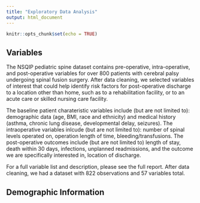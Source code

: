 ```yaml
---
title: "Exploratory Data Analysis"
output: html_document
---
```


```r
knitr::opts_chunk$set(echo = TRUE)
```

## Variables
The NSQIP pediatric spine dataset contains pre-operative, intra-operative, and post-operative variables for over 800 patients with cerebral palsy undergoing spinal fusion surgery. After data cleaning, we selected variables of interest that could help identify risk factors for post-operative discharge to a location other than home, such as to a rehabilitation facility, or to an acute care or skilled nursing care facility. 

The baseline patient charateristic variables include (but are not limited to): demographic data (age, BMI, race and ethnicity) and medical history (asthma, chronic lung disease, developmental delay, seizures). The intraoperative variables inlcude (but are not limited to): number of spinal levels operated on, operation length of time, bleeding/transfusions. The post-operative outcomes include (but are not limited to) length of stay, death within 30 days, infections, unplanned readmissions, and the outcome we are specifically interested in, location of discharge.

For a full variable list and description, please see the full report. After data cleaning, we had a dataset with 822 observations and 57 variables total.

## Demographic Information
